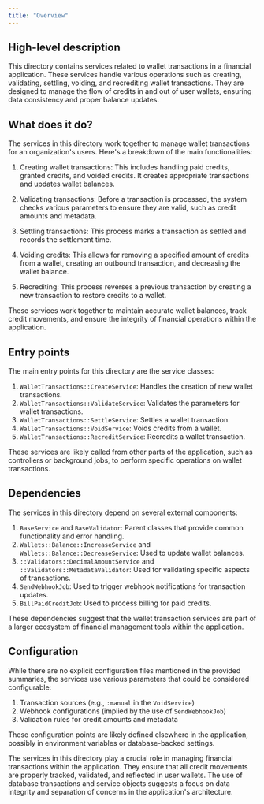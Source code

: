 ```yaml
---
title: "Overview"
---
```


## High-level description
This directory contains services related to wallet transactions in a financial application. These services handle various operations such as creating, validating, settling, voiding, and recrediting wallet transactions. They are designed to manage the flow of credits in and out of user wallets, ensuring data consistency and proper balance updates.

## What does it do?
The services in this directory work together to manage wallet transactions for an organization's users. Here's a breakdown of the main functionalities:

1. Creating wallet transactions: This includes handling paid credits, granted credits, and voided credits. It creates appropriate transactions and updates wallet balances.

2. Validating transactions: Before a transaction is processed, the system checks various parameters to ensure they are valid, such as credit amounts and metadata.

3. Settling transactions: This process marks a transaction as settled and records the settlement time.

4. Voiding credits: This allows for removing a specified amount of credits from a wallet, creating an outbound transaction, and decreasing the wallet balance.

5. Recrediting: This process reverses a previous transaction by creating a new transaction to restore credits to a wallet.

These services work together to maintain accurate wallet balances, track credit movements, and ensure the integrity of financial operations within the application.

## Entry points
The main entry points for this directory are the service classes:

1. `WalletTransactions::CreateService`: Handles the creation of new wallet transactions.
2. `WalletTransactions::ValidateService`: Validates the parameters for wallet transactions.
3. `WalletTransactions::SettleService`: Settles a wallet transaction.
4. `WalletTransactions::VoidService`: Voids credits from a wallet.
5. `WalletTransactions::RecreditService`: Recredits a wallet transaction.

These services are likely called from other parts of the application, such as controllers or background jobs, to perform specific operations on wallet transactions.

## Dependencies
The services in this directory depend on several external components:

1. `BaseService` and `BaseValidator`: Parent classes that provide common functionality and error handling.
2. `Wallets::Balance::IncreaseService` and `Wallets::Balance::DecreaseService`: Used to update wallet balances.
3. `::Validators::DecimalAmountService` and `::Validators::MetadataValidator`: Used for validating specific aspects of transactions.
4. `SendWebhookJob`: Used to trigger webhook notifications for transaction updates.
5. `BillPaidCreditJob`: Used to process billing for paid credits.

These dependencies suggest that the wallet transaction services are part of a larger ecosystem of financial management tools within the application.

## Configuration
While there are no explicit configuration files mentioned in the provided summaries, the services use various parameters that could be considered configurable:

1. Transaction sources (e.g., `:manual` in the `VoidService`)
2. Webhook configurations (implied by the use of `SendWebhookJob`)
3. Validation rules for credit amounts and metadata

These configuration points are likely defined elsewhere in the application, possibly in environment variables or database-backed settings.

The services in this directory play a crucial role in managing financial transactions within the application. They ensure that all credit movements are properly tracked, validated, and reflected in user wallets. The use of database transactions and service objects suggests a focus on data integrity and separation of concerns in the application's architecture.